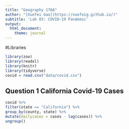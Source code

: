 ```yaml
---
title: "Geography 176A"
author: "[Xuefei Gao](https://xuefeig.github.io/)"
subtitle: 'Lab 03: COVID-19 Pandemic'
output:
  html_document:
    theme: journal
---
```

#Libraries
```r
library(zoo)
library(readxl)
library(knitr)
library(tidyverse)
covid = read.csv("data/covid.csv")
```

## Question 1 California Covid-19 Cases
```r
covid %>%
filter(state == "California") %>%
group_by(county, state) %>%
mutate(dailycases = cases - lag(cases)) %>%
ungroup()
```
